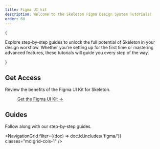 ```yaml
---
title: Figma UI kit
description: Welcome to the Skeleton Figma Design System Tutorials!
order: 60
---
```



{

<p class="text-2xl">
	Explore step-by-step guides to unlock the full potential of Skeleton in your design workflow. Whether you're setting up for the first time
	or mastering advanced features, these tutorials will guide you every step of the way.
</p>

}

## Get Access

Review the benefits of the Figma UI Kit for Skeleton.

<figure class="linker bg-noise">
	<a class="btn preset-filled" href="/figma#get-access" target="_blank">
		Get the Figma UI Kit &rarr;
	</a>
</figure>

## Guides

Follow along with our step-by-step guides.

<NavigationGrid filter={(doc) => doc.id.includes('figma/')} classes="md:grid-cols-1" />

